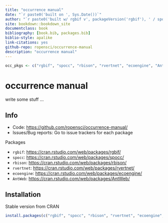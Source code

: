 ```yaml
---
title: "occurrence manual"
date: "`r paste0('built on ', Sys.Date())`"
author: "`r paste0('built w/ rgbif v', packageVersion('rgbif'), ' / spocc v', packageVersion('spocc'), ' / rbison v', packageVersion('rbison'))`"
site: bookdown::bookdown_site
documentclass: book
bibliography: [book.bib, packages.bib]
biblio-style: apalike
link-citations: yes
github-repo: ropensci/occurrence-manual
description: "occurrence manual"
---
```


```r
occ_pkgs <- c("rgbif", "spocc", "rbison", "rvertnet", "ecoengine", "AntWeb")
```

# occurrence manual

write some stuff ...

## Info

* Code: <https://github.com/ropensci/occurrence-manual/>
* Issues/Bug reports: Go to issue trackers for each package

Packages

* `rgbif`: <https://cran.rstudio.com/web/packages/rgbif/>
* `spocc`: <https://cran.rstudio.com/web/packages/spocc/>
* `rbison`: <https://cran.rstudio.com/web/packages/rbison/>
* `rvertnet`: <https://cran.rstudio.com/web/packages/rvertnet/>
* `ecoengine`: <https://cran.rstudio.com/web/packages/ecoengine/>
* `AntWeb`: <https://cran.rstudio.com/web/packages/AntWeb/>


## Installation

Stable version from CRAN

```r
install.packages(c("rgbif", "spocc", "rbison", "rvertnet", "ecoengine", "AntWeb"))

```
